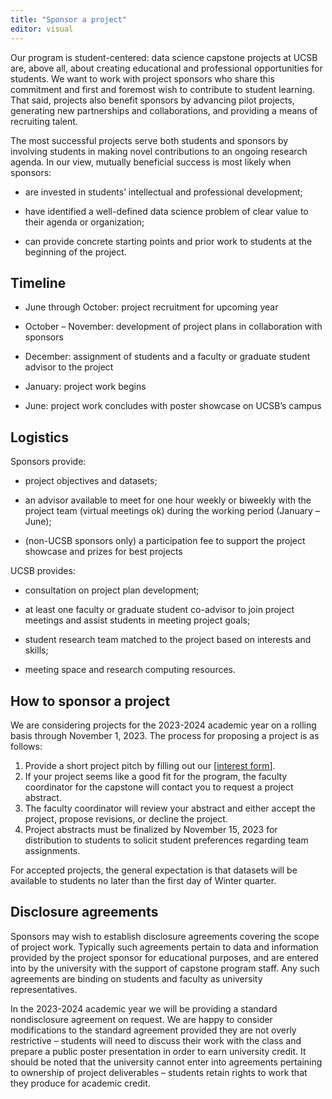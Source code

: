 ```yaml
---
title: "Sponsor a project"
editor: visual
---
```


Our program is student-centered: data science capstone projects at UCSB are, above all, about creating educational and professional opportunities for students. We want to work with project sponsors who share this commitment and first and foremost wish to contribute to student learning. That said, projects also benefit sponsors by advancing pilot projects, generating new partnerships and collaborations, and providing a means of recruiting talent.

The most successful projects serve both students and sponsors by involving students in making novel contributions to an ongoing research agenda. In our view, mutually beneficial success is most likely when sponsors:

-   are invested in students' intellectual and professional development;

-   have identified a well-defined data science problem of clear value to their agenda or organization;

-   can provide concrete starting points and prior work to students at the beginning of the project.

## Timeline

-   June through October: project recruitment for upcoming year

-   October -- November: development of project plans in collaboration with sponsors

-   December: assignment of students and a faculty or graduate student advisor to the project

-   January: project work begins

-   June: project work concludes with poster showcase on UCSB's campus

## Logistics

Sponsors provide:

-   project objectives and datasets;

-   an advisor available to meet for one hour weekly or biweekly with the project team (virtual meetings ok) during the working period (January -- June);

-   (non-UCSB sponsors only) a participation fee to support the project showcase and prizes for best projects

UCSB provides:

-   consultation on project plan development;

-   at least one faculty or graduate student co-advisor to join project meetings and assist students in meeting project goals;

-   student research team matched to the project based on interests and skills;

-   meeting space and research computing resources.

## How to sponsor a project

We are considering projects for the 2023-2024 academic year on a rolling basis through November 1, 2023. The process for proposing a project is as follows:

1.  Provide a short project pitch by filling out our \[[interest form](https://forms.gle/BQThimQKPAWdDJ2c8)\].
2.  If your project seems like a good fit for the program, the faculty coordinator for the capstone will contact you to request a project abstract.
3.  The faculty coordinator will review your abstract and either accept the project, propose revisions, or decline the project.
4.  Project abstracts must be finalized by November 15, 2023 for distribution to students to solicit student preferences regarding team assignments.

For accepted projects, the general expectation is that datasets will be available to students no later than the first day of Winter quarter.

## Disclosure agreements

Sponsors may wish to establish disclosure agreements covering the scope of project work. Typically such agreements pertain to data and information provided by the project sponsor for educational purposes, and are entered into by the university with the support of capstone program staff. Any such agreements are binding on students and faculty as university representatives.

In the 2023-2024 academic year we will be providing a standard nondisclosure agreement on request. We are happy to consider modifications to the standard agreement provided they are not overly restrictive -- students will need to discuss their work with the class and prepare a public poster presentation in order to earn university credit. It should be noted that the university cannot enter into agreements pertaining to ownership of project deliverables -- students retain rights to work that they produce for academic credit.
